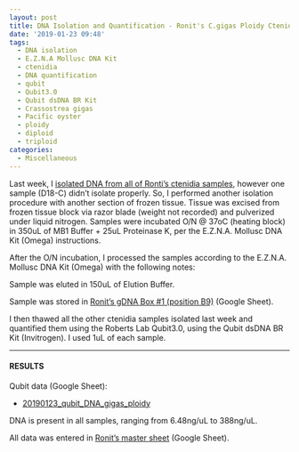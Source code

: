 ```yaml
---
layout: post
title: DNA Isolation and Quantification - Ronit's C.gigas Ploidy Ctenidia
date: '2019-01-23 09:48'
tags:
  - DNA isolation
  - E.Z.N.A Mollusc DNA Kit
  - ctenidia
  - DNA quantification
  - qubit
  - Qubit3.0
  - Qubit dsDNA BR Kit
  - Crassostrea gigas
  - Pacific oyster
  - ploidy
  - diploid
  - triploid
categories:
  - Miscellaneous
---
```

Last week, I [isolated DNA from all of Ronti's ctenidia samples](https://robertslab.github.io/sams-notebook/2019/01/17/DNA-Isolation-C.gigas-Ploidy-Experiment-Ctenidia.html), however one sample (D18-C) didn't isolate properly. So, I performed another isolation procedure with another section of frozen tissue. Tissue was excised from frozen tissue block via razor blade (weight not recorded) and pulverized under liquid nitrogen. Samples were incubated O/N @ 37oC (heating block) in 350uL of MB1 Buffer + 25uL Proteinase K, per the E.Z.N.A. Mollusc DNA Kit (Omega) instructions.

After the O/N incubation, I processed the samples according to the E.Z.N.A. Mollusc DNA Kit (Omega) with the following notes:

Sample was eluted in 150uL of Elution Buffer.

Sample was stored in [Ronit's gDNA Box #1 (position B9)](https://docs.google.com/spreadsheets/d/1Gp91BJ5g2W6c4r8UhGVc2UhQGdCHju72aZswpR-Qxpc/edit?usp=sharing) (Google Sheet).

I then thawed all the other ctenidia samples isolated last week and quantified them using the Roberts Lab Qubit3.0, using the Qubit dsDNA BR Kit (Invitrogen). I used 1uL of each sample.

---

#### RESULTS

Qubit data (Google Sheet):

- [20190123_qubit_DNA_gigas_ploidy](https://docs.google.com/spreadsheets/d/11iFZsMtK8J8z1zgXChNt9WS0hVrQCPBmVUzP4ti5oXA/edit?usp=sharing)

DNA is present in all samples, ranging from 6.48ng/uL to 388ng/uL.

All data was entered in [Ronit's master sheet](https://docs.google.com/spreadsheets/d/17mv8gMbmaldggA8Zf0RwBeNF_O4faY8dJFg31XO63K4/edit?usp=sharing) (Google Sheet).
